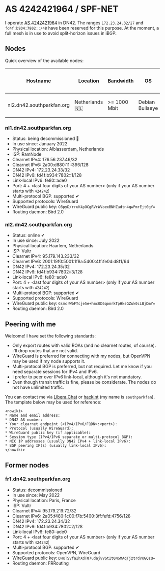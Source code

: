 = AS 4242421964 / SPF-NET =
I operate [https://explorer.burble.com/?#/4242421964 AS 4242421964] in DN42. The ranges <code>172.23.24.32/27</code> and <code>fd4f:b934:7802::/48</code> have been reserved for this purpose. At the moment, a full mesh is in use to avoid split-horizon issues in iBGP.

== Nodes ==
Quick overview of the available nodes:
{|
! Hostname !! Location !! Bandwidth !! OS !! Supported protocols
|-
| nl2.dn42.southparkfan.org || Netherlands 🇳🇱 || >= 1000 Mbit || Debian Bullseye || WireGuard
|}

=== nl1.dn42.southparkfan.org ===
* Status: being decommissioned 🚧
* In use since: January 2022
* Physical location: Alblasserdam, Netherlands
* ISP: RamNode
* Clearnet IPv4: 176.56.237.46/32
* Clearnet IPv6: 2a00:d880:11::396/128
* DN42 IPv4: 172.23.24.33/32
* DN42 IPv6: fd4f:b934:7802::1/128
* Link-local IPv6: fe80::ade0
* Port: 4 + <nowiki><last four digits of your AS number></nowiki> (only if your AS number starts with <code>424242</code>)
* Multi-protocol BGP: supported ✔
* Supported protocols: WireGuard
* WireGuard public key: <code>OBpyD/rruK4pOCgRVrWVoexBNHZadtn4qwPmrEjt0gY=</code>
* Routing daemon: Bird 2.0

=== nl2.dn42.southparkfan.org ===
* Status: online ✔
* In use since: July 2022
* Physical location: Haarlem, Netherlands
* ISP: Vultr
* Clearnet IPv4: 95.179.143.233/32
* Clearnet IPv6: 2001:19f0:5001:1f9a:5400:4ff:fe0d:d8f1/64
* DN42 IPv4: 172.23.24.35/32
* DN42 IPv6: fd4f:b934:7802::3/128
* Link-local IPv6: fe80::ade0
* Port: 4 + <nowiki><last four digits of your AS number></nowiki> (only if your AS number starts with <code>424242</code>)
* Multi-protocol BGP: supported ✔
* Supported protocols: WireGuard
* WireGuard public key: <code>GsmcrWbFTcje5e+hmc0D6qonrkTpHksGZuk0cLBjDmY=</code>
* Routing daemon: Bird 2.0

== Peering with me ==
Welcome! I have set the following standards:
* Only export routes with valid ROAs (and no clearnet routes, of course). I'll drop routes that are not valid.
* WireGuard is preferred for connecting with my nodes, but OpenVPN may be used if my node supports it.
* Multi-protocol BGP is preferred, but not required. Let me know if you need separate sessions for IPv4 and IPv6.
* I prefer to peer over IPv6 link-local, although it's not mandatory.
* Even though transit traffic is fine, please be considerate. The nodes do not have unlimited traffic. 

You can contact me via [ircs://irc.libera.chat:6697 Libera Chat] or [ircs://irc.hackint.org:6697 hackint] (my name is <code>southparkfan</code>). The template below may be used for reference:
<pre><nowiki>
* Name and email address:
* DN42 AS number:
* Your clearnet endpoint (<IPv4/IPv6/FQDN>:<port>):
* Protocol (usually WireGuard):
* WireGuard public key (if applicable):
* Session type (IPv4/IPv6 separate or multi-protocol BGP):
* NIC IP addresses (usually DN42 IPv4 + link-local IPv6): 
* BGP peering IP(s) (usually link-local IPv6):
</nowiki></pre>

== Former nodes ==
=== fr1.dn42.southparkfan.org ===
* Status: decommissioned
* In use since: May 2022
* Physical location: Paris, France
* ISP: Vultr
* Clearnet IPv4: 95.179.219.72/32
* Clearnet IPv6: 2a05:f480:1c00:f7b:5400:3ff:fefd:4756/128
* DN42 IPv4: 172.23.24.34/32
* DN42 IPv6: fd4f:b934:7802::2/128
* Link-local IPv6: fe80::ade0
* Port: 4 + <nowiki><last four digits of your AS number></nowiki> (only if your AS number starts with <code>424242</code>)
* Multi-protocol BGP: supported ✔
* Supported protocols: OpenVPN, WireGuard
* WireGuard public key: <code>DHKTSvfaIhXdT07udajvVGtIt0NGMAqTjztrdVKGQzQ=</code>
* Routing daemon: FRRouting
